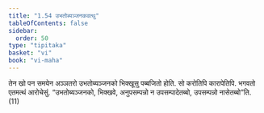 ```yaml
---
title: "1.54 उभतोब्यञ्जनकवत्थु"
tableOfContents: false
sidebar:
  order: 50
type: "tipitaka"
basket: "vi"
book: "vi-maha"
---
```



<DynamicBreadcrumb />

<Division number="116" book="vi-maha">

<Paragraph number="490" book="vi-maha">
तेन खो पन समयेन अञ्ञतरो उभतोब्यञ्जनको भिक्खूसु पब्बजितो होति. सो करोतिपि कारापेतिपि. भगवतो एतमत्थं आरोचेसुं. “उभतोब्यञ्जनको, भिक्खवे, अनुपसम्पन्नो न उपसम्पादेतब्बो, उपसम्पन्नो नासेतब्बो”ति. (11)
</Paragraph>
</Division>